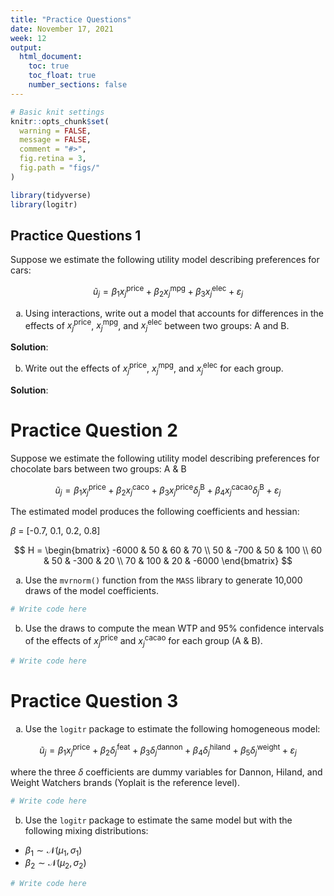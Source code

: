```yaml
---
title: "Practice Questions"
date: November 17, 2021
week: 12
output:
  html_document:
    toc: true
    toc_float: true
    number_sections: false
---
```


```r
# Basic knit settings
knitr::opts_chunk$set(
  warning = FALSE,
  message = FALSE,
  comment = "#>",
  fig.retina = 3,
  fig.path = "figs/"
)

library(tidyverse)
library(logitr)
```

## Practice Questions 1

Suppose we estimate the following utility model describing preferences for cars:

$$
\tilde{u}_j = \beta_1 x_j^{\mathrm{price}} + \beta_2 x_j^{\mathrm{mpg}} + \beta_3 x_j^{\mathrm{elec}} + \varepsilon_j
$$

a) Using interactions, write out a model that accounts for differences in the effects of $x_j^{\mathrm{price}}$, $x_j^{\mathrm{mpg}}$, and $x_j^{\mathrm{elec}}$ between two groups: A and B.

**Solution**:


b) Write out the effects of $x_j^{\mathrm{price}}$, $x_j^{\mathrm{mpg}}$, and $x_j^{\mathrm{elec}}$ for each group.

**Solution**:



# Practice Question 2

Suppose we estimate the following utility model describing preferences for chocolate bars between two groups: A & B

$$
\tilde{u}_j = \beta_1 x_j^{\mathrm{price}} + \beta_2 x_j^{\mathrm{caco}} + \beta_3 x_j^{\mathrm{price}}\delta_j^{\mathrm{B}} + \beta_4 x_j^{\mathrm{cacao}}\delta_j^{\mathrm{B}} + \varepsilon_j
$$

The estimated model produces the following coefficients and hessian:

$\beta$ = [-0.7, 0.1, 0.2, 0.8]

$$
H =
\begin{bmatrix}
-6000 & 50 & 60 & 70
\\
50 & -700 & 50 & 100
\\
60 & 50 & -300 & 20
\\
70 & 100 & 20 & -6000
\end{bmatrix}
$$

a) Use the `mvrnorm()` function from the `MASS` library to generate 10,000 draws of the model coefficients.

```r
# Write code here
```

b) Use the draws to compute the mean WTP and 95% confidence intervals of the effects of $x_j^{\mathrm{price}}$ and $x_j^{\mathrm{cacao}}$ for each group (A & B).

```r
# Write code here
```



# Practice Question 3

a) Use the `logitr` package to estimate the following homogeneous model:

$$
\tilde{u}_j = \beta_1 x_j^{\mathrm{price}} + \beta_2 \delta_j^{\mathrm{feat}} + \beta_3 \delta_j^{\mathrm{dannon}} + \beta_4 \delta_j^{\mathrm{hiland}} +
\beta_5 \delta_j^{\mathrm{weight}} + \varepsilon_j
$$

where the three $\delta$ coefficients are dummy variables for Dannon, Hiland, and Weight Watchers brands (Yoplait is the reference level).

```r
# Write code here
```

b) Use the `logitr` package to estimate the same model but with the following mixing distributions:

- $\beta_1 \sim \mathcal{N} (\mu_1, \sigma_1)$
- $\beta_2 \sim \mathcal{N} (\mu_2, \sigma_2)$

```r
# Write code here
```
